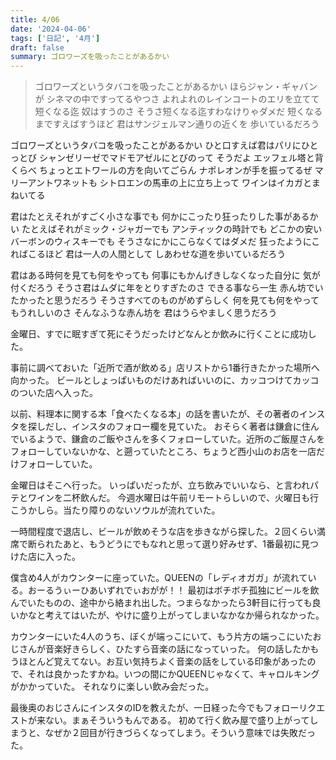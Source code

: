 ```yaml
---
title: 4/06
date: '2024-04-06'
tags: ['日記', '4月']
draft: false
summary: ゴロワーズを吸ったことがあるかい
---
```

>ゴロワーズというタバコを吸ったことがあるかい
ほらジャン・ギャバンが
シネマの中ですってるやつさ
よれよれのレインコートのエリを立てて
短くなる迄 奴はすうのさ
そうさ短くなる迄すわなけりゃダメだ
短くなるまですえばすうほど
君はサンジェルマン通りの近くを
歩いているだろう

 

ゴロワーズというタバコを吸ったことがあるかい
ひと口すえば君はパリにひとっとび
シャンゼリーゼでマドモアゼルにとびのって
そうだよ エッフェル塔と背くらべ
ちょっとエトワールの方を向いてごらん
ナポレオンが手を振ってるぜ
マリーアントワネットも
シトロエンの馬車の上に立ち上って
ワインはイカガとまねいてる

 

君はたとえそれがすごく小さな事でも
何かにこったり狂ったりした事があるかい
たとえばそれがミック・ジャガーでも
アンティックの時計でも
どこかの安い バーボンのウィスキーでも
そうさなにかにこらなくてはダメだ
狂ったようにこればこるほど
君は一人の人間として
しあわせな道を歩いているだろう

 

君はある時何を見ても何をやっても
何事にもかんげきしなくなった自分に
気が付くだろう
そうさ君はムダに年をとりすぎたのさ
できる事なら一生 赤ん坊でいたかったと思うだろう
そうさすべてのものがめずらしく
何を見ても何をやってもうれしいのさ
そんなふうな赤ん坊を
君はうらやましく思うだろう


金曜日、すでに眠すぎて死にそうだったけどなんとか飲みに行くことに成功した。

事前に調べておいた「近所で酒が飲める」店リストから1番行きたかった場所へ向かった。
ビールとしょっぱいものだけあればいいのに、カッコつけてカッコのついた店へ入った。

以前、料理本に関する本「食べたくなる本」の話を書いたが、その著者のインスタを探しだし、インスタのフォロー欄を見ていた。
おそらく著者は鎌倉に住んでいるようで、鎌倉のご飯やさんを多くフォローしていた。近所のご飯屋さんをフォローしていないかな、と遡っていたところ、ちょうど西小山のお店を一店だけフォローしていた。

金曜日はそこへ行った。
いっぱいだったが、立ち飲みでいいなら、と言われパテとワインを二杯飲んだ。
今週水曜日は午前リモートらしいので、火曜日も行こうかしら。当たり障りのないソウルが流れていた。

一時間程度で退店し、ビールが飲めそうな店を歩きながら探した。２回くらい満席で断られたあと、もうどうにでもなれと思って選り好みせず、1番最初に見つけた店に入った。

僕含め4人がカウンターに座っていた。QUEENの「レディオガガ」が流れている。おーるうぃーひあいずれでぃおがが！！
最初はボチボチ孤独にビールを飲んでいたものの、途中から絡まれ出した。つまらなかったら3軒目に行っても良いかなと考えてはいたが、やけに盛り上がってしまいなかなか帰られなかった。

カウンターにいた4人のうち、ぼくが端っこにいて、もう片方の端っこにいたおじさんが音楽好きらしく、ひたすら音楽の話になっていった。
何の話したかもうほとんど覚えてない。お互い気持ちよく音楽の話をしている印象があったので、それは良かったすかね。いつの間にかQUEENじゃなくて、キャロルキングがかかっていた。
それなりに楽しい飲み会だった。

最後奥のおじさんにインスタのIDを教えたが、一日経った今でもフォローリクエストが来ない。まぁそういうもんである。
初めて行く飲み屋で盛り上がってしまうと、なぜか２回目が行きづらくなってしまう。そういう意味では失敗だった。




